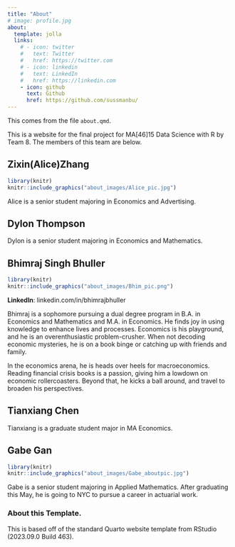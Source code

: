 ```yaml
---
title: "About"
# image: profile.jpg
about:
  template: jolla
  links:
    # - icon: twitter
    #   text: Twitter
    #   href: https://twitter.com
    # - icon: linkedin
    #   text: LinkedIn
    #   href: https://linkedin.com
    - icon: github
      text: Github
      href: https://github.com/sussmanbu/
---
```


This comes from the file `about.qmd`.

This is a website for the final project for MA\[46\]15 Data Science with R by Team 8. The members of this team are below.

## Zixin(Alice)Zhang

```r
library(knitr)
knitr::include_graphics("about_images/Alice_pic.jpg")
```

Alice is a senior student majoring in Economics and Advertising.

## Dylon Thompson

Dylon is a senior student majoring in Economics and Mathematics.

## Bhimraj Singh Bhuller

```r
library(knitr)
knitr::include_graphics("about_images/Bhim_pic.png")
```

**LinkedIn**: linkedin.com/in/bhimrajbhuller

Bhimraj is a sophomore pursuing a dual degree program in B.A. in Economics and Mathematics and M.A. in Economics. He finds joy in using knowledge to enhance lives and processes. Economics is his playground, and he is an overenthusiastic problem-crusher. When not decoding economic mysteries, he is on a book binge or catching up with friends and family.

In the economics arena, he is heads over heels for macroeconomics. Reading financial crisis books is a passion, giving him a lowdown on economic rollercoasters. Beyond that, he kicks a ball around, and travel to broaden his perspectives.

## Tianxiang Chen

Tianxiang is a graduate student major in MA Economics.

## Gabe Gan

```r
library(knitr)
knitr::include_graphics("about_images/Gabe_aboutpic.jpg")
```

Gabe is a senior student majoring in Applied Mathematics. After graduating this May, he is going to NYC to pursue a career in actuarial work.

<!-- Please leave in the information below -->

### About this Template.

This is based off of the standard Quarto website template from RStudio (2023.09.0 Build 463).
